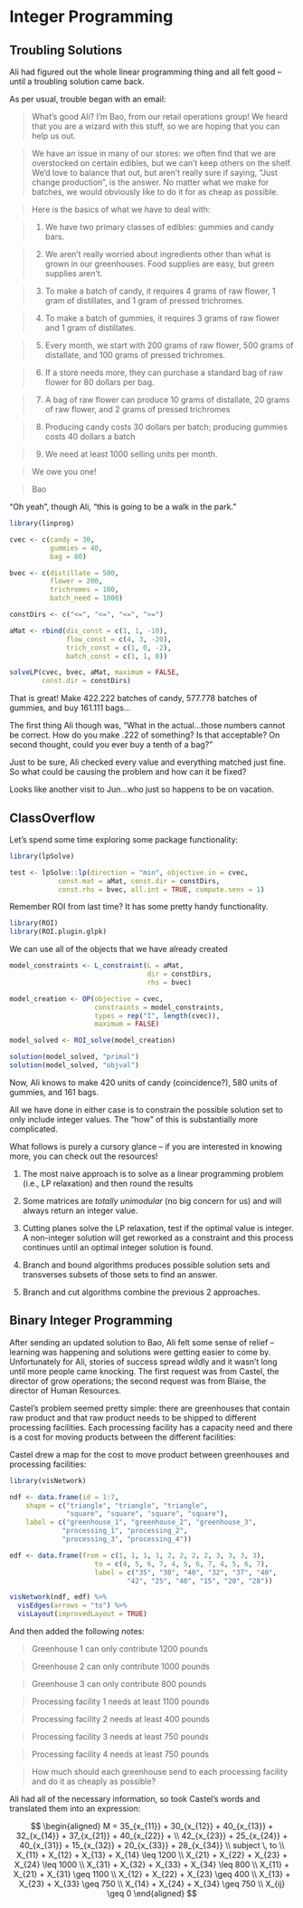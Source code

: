 # Integer Programming

## Troubling Solutions

Ali had figured out the whole linear programming thing and all felt good -- until a troubling solution came back.

As per usual, trouble began with an email:

> What's good Ali? I'm Bao, from our retail operations group! We heard that you are a wizard with this stuff, so we are hoping that you can help us out.

> We have an issue in many of our stores: we often find that we are overstocked on certain edibles, but we can't keep others on the shelf. We'd love to balance that out, but aren't really sure if saying, "Just change production", is the answer. No matter what we make for batches, we would obviously like to do it for as cheap as possible.

> Here is the basics of what we have to deal with:

> 1. We have two primary classes of edibles: gummies and candy bars.

> 2. We aren't really worried about ingredients other than what is grown in our greenhouses. Food supplies are easy, but green supplies aren't.

> 3. To make a batch of candy, it requires 4 grams of raw flower, 1 gram of distillates, and 1 gram of pressed trichromes.

> 4. To make a batch of gummies, it requires 3 grams of raw flower and 1 gram of distillates.

> 5. Every month, we start with 200 grams of raw flower, 500 grams of distallate, and 100 grams of pressed trichromes.

> 6. If a store needs more, they can purchase a standard bag of raw flower for 80 dollars per bag.

> 7. A bag of raw flower can produce 10 grams of distallate, 20 grams of raw flower, and 2 grams of pressed trichromes

> 8. Producing candy costs 30 dollars per batch; producing gummies costs 40 dollars a batch

> 9. We need at least 1000 selling units per month.

> We owe you one!

> Bao

"Oh yeah", though Ali, "this is going to be a walk in the park."

```r
library(linprog)

cvec <- c(candy = 30,
          gummies = 40,
          bag = 80)

bvec <- c(distillate = 500,
          flower = 200,
          trichromes = 100,
          batch_need = 1000)

constDirs <- c("<=", "<=", "<=", ">=")

aMat <- rbind(dis_const = c(1, 1, -10),
              flow_const = c(4, 3, -20),
              trich_const = c(1, 0, -2),
              batch_const = c(1, 1, 0))

solveLP(cvec, bvec, aMat, maximum = FALSE,
        const.dir = constDirs)
```

That is great! Make 422.222 batches of candy, 577.778 batches of gummies, and buy 161.111 bags...

The first thing Ali though was, "What in the actual...those numbers cannot be correct. How do you make .222 of something? Is that acceptable? On second thought, could you ever buy a tenth of a bag?" 

Just to be sure, Ali checked every value and everything matched just fine. So what could be causing the problem and how can it be fixed?

Looks like another visit to Jun...who just so happens to be on vacation.

## ClassOverflow

Let's spend some time exploring some package functionality:

```r
library(lpSolve)

test <- lpSolve::lp(direction = "min", objective.in = cvec,
            const.mat = aMat, const.dir = constDirs,
            const.rhs = bvec, all.int = TRUE, compute.sens = 1)
```

Remember ROI from last time? It has some pretty handy functionality. 

```r
library(ROI)
library(ROI.plugin.glpk)
```

We can use all of the objects that we have already created

```r
model_constraints <- L_constraint(L = aMat, 
                                  dir = constDirs, 
                                  rhs = bvec)

model_creation <- OP(objective = cvec, 
                     constraints = model_constraints, 
                     types = rep("I", length(cvec)), 
                     maximum = FALSE)

model_solved <- ROI_solve(model_creation)

solution(model_solved, "primal")
solution(model_solved, "objval")
```

Now, Ali knows to make 420 units of candy (coincidence?), 580 units of gummies, and 161 bags.

All we have done in either case is to constrain the possible solution set to only include integer values. The "how" of this is substantially more complicated. 

What follows is purely a cursory glance -- if you are interested in knowing more, you can check out the resources!

1. The most naive approach is to solve as a linear programming problem (i.e., LP relaxation) and then round the results

2. Some matrices are *totally unimodular* (no big concern for us) and will always return an integer value.

3. Cutting planes solve the LP relaxation, test if the optimal value is integer. A non-integer solution will get reworked as a constraint and this process continues until an optimal integer solution is found.

4. Branch and bound algorithms produces possible solution sets and transverses subsets of those sets to find an answer.

5. Branch and cut algorithms combine the previous 2 approaches.

## Binary Integer Programming

After sending an updated solution to Bao, Ali felt some sense of relief -- learning was happening and solutions were getting easier to come by. Unfortunately for Ali, stories of success spread wildly and it wasn't long until more people came knocking. The first request was from Castel, the director of grow operations; the second request was from Blaise, the director of Human Resources.

Castel's problem seemed pretty simple: there are greenhouses that contain raw product and that raw product needs to be shipped to different processing facilities. Each processing facility has a capacity need and there is a cost for moving products between the different facilities:

Castel drew a map for the cost to move product between greenhouses and processing facilities:

```r
library(visNetwork)

ndf <- data.frame(id = 1:7,
    shape = c("triangle", "triangle", "triangle", 
              "square", "square", "square", "square"),
    label = c("greenhouse_1", "greenhouse_2", "greenhouse_3", 
             "processing_1", "processing_2",
             "processing_3", "processing_4"))

edf <- data.frame(from = c(1, 1, 1, 1, 2, 2, 2, 2, 3, 3, 3, 3),
                     to = c(4, 5, 6, 7, 4, 5, 6, 7, 4, 5, 6, 7),
                     label = c("35", "30", "40", "32", "37", "40",
                             "42", "25", "40", "15", "20", "28"))

visNetwork(ndf, edf) %>% 
  visEdges(arrows = "to") %>% 
  visLayout(improvedLayout = TRUE)

```

And then added the following notes:

> Greenhouse 1 can only contribute 1200 pounds

> Greenhouse 2 can only contribute 1000 pounds

> Greenhouse 3 can only contribute 800 pounds

> Processing facility 1 needs at least 1100 pounds

> Processing facility 2 needs at least 400 pounds

> Processing facility 3 needs at least 750 pounds

> Processing facility 4 needs at least 750 pounds

> How much should each greenhouse send to each processing facility and do it as cheaply as possible?

Ali had all of the necessary information, so took Castel's words and translated them into an expression:

$$
\begin{aligned}
M = 35_{x_{11}} + 30_{x_{12}} + 40_{x_{13}} + 32_{x_{14}} + 37_{x_{21}} + 40_{x_{22}} + \\
42_{x_{23}} + 25_{x_{24}} + 40_{x_{31}} + 15_{x_{32}} + 20_{x_{33}} + 28_{x_{34}} \\
subject \, to \\
X_{11} + X_{12} + X_{13} + X_{14} \leq 1200 \\
X_{21} + X_{22} + X_{23} + X_{24} \leq 1000 \\
X_{31} + X_{32} + X_{33} + X_{34} \leq 800 \\
X_{11} + X_{21} + X_{31} \geq 1100 \\
X_{12} + X_{22} + X_{23} \geq 400 \\
X_{13} + X_{23} + X_{33} \geq 750 \\
X_{14} + X_{24} + X_{34} \geq 750 \\
X_{ij} \geq 0
\end{aligned}
$$

